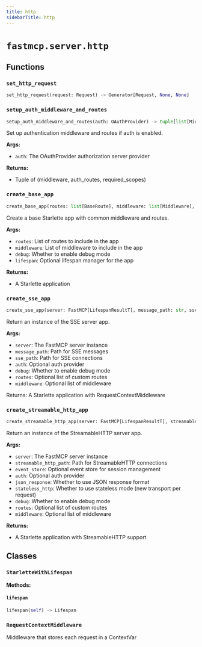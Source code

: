 ```yaml
---
title: http
sidebarTitle: http
---
```


# `fastmcp.server.http`

## Functions

### `set_http_request`

```python
set_http_request(request: Request) -> Generator[Request, None, None]
```

### `setup_auth_middleware_and_routes`

```python
setup_auth_middleware_and_routes(auth: OAuthProvider) -> tuple[list[Middleware], list[BaseRoute], list[str]]
```


Set up authentication middleware and routes if auth is enabled.

**Args:**
- `auth`: The OAuthProvider authorization server provider

**Returns:**
- Tuple of (middleware, auth_routes, required_scopes)


### `create_base_app`

```python
create_base_app(routes: list[BaseRoute], middleware: list[Middleware], debug: bool = False, lifespan: Callable | None = None) -> StarletteWithLifespan
```


Create a base Starlette app with common middleware and routes.

**Args:**
- `routes`: List of routes to include in the app
- `middleware`: List of middleware to include in the app
- `debug`: Whether to enable debug mode
- `lifespan`: Optional lifespan manager for the app

**Returns:**
- A Starlette application


### `create_sse_app`

```python
create_sse_app(server: FastMCP[LifespanResultT], message_path: str, sse_path: str, auth: OAuthProvider | None = None, debug: bool = False, routes: list[BaseRoute] | None = None, middleware: list[Middleware] | None = None) -> StarletteWithLifespan
```


Return an instance of the SSE server app.

**Args:**
- `server`: The FastMCP server instance
- `message_path`: Path for SSE messages
- `sse_path`: Path for SSE connections
- `auth`: Optional auth provider
- `debug`: Whether to enable debug mode
- `routes`: Optional list of custom routes
- `middleware`: Optional list of middleware

Returns:
    A Starlette application with RequestContextMiddleware


### `create_streamable_http_app`

```python
create_streamable_http_app(server: FastMCP[LifespanResultT], streamable_http_path: str, event_store: EventStore | None = None, auth: OAuthProvider | None = None, json_response: bool = False, stateless_http: bool = False, debug: bool = False, routes: list[BaseRoute] | None = None, middleware: list[Middleware] | None = None) -> StarletteWithLifespan
```


Return an instance of the StreamableHTTP server app.

**Args:**
- `server`: The FastMCP server instance
- `streamable_http_path`: Path for StreamableHTTP connections
- `event_store`: Optional event store for session management
- `auth`: Optional auth provider
- `json_response`: Whether to use JSON response format
- `stateless_http`: Whether to use stateless mode (new transport per request)
- `debug`: Whether to enable debug mode
- `routes`: Optional list of custom routes
- `middleware`: Optional list of middleware

**Returns:**
- A Starlette application with StreamableHTTP support


## Classes

### `StarletteWithLifespan`

**Methods:**

#### `lifespan`

```python
lifespan(self) -> Lifespan
```

### `RequestContextMiddleware`


Middleware that stores each request in a ContextVar

